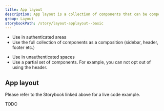 ```yaml
---
title: App layout
description: App layout is a collection of components that can be composed together to create a layout for the authenticated space.
group: Layout
storybookPath: /story/layout-applayout--basic
---
```


<DoHeading />

- Use in authenticated areas
- Use the full collection of components as a composition (sidebar, header, footer etc.)

<DontHeading />

- Use in unauthenticated spaces
- Use a partial set of components. For example, you can not opt out of using the header.

## App layout

Please refer to the Storybook linked above for a live code example.

TODO
